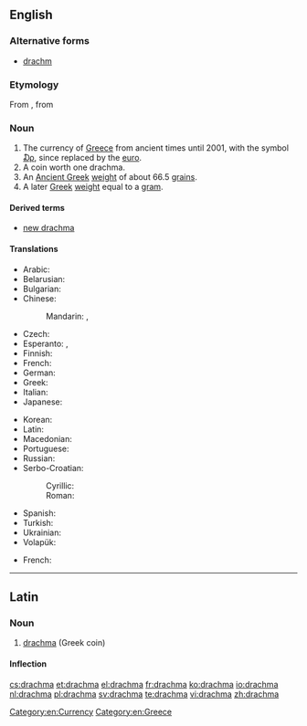 ==English==
{{wikipedia|Greek drachma}}

===Alternative forms===
* [[drachm]]

===Etymology===
From {{etyl|grc}} {{term|δραχμή||a drachma|lang=grc|tr=drakhmē}}, from {{term|δράσσομαι||to grasp, seize|lang=grc|tr=drassomai}}

===Noun===
{{en-noun|pl2=drachmae|pl3=drachmai}}

# The currency of [[Greece]] from ancient times until 2001, with the symbol [[₯]], since replaced by the [[euro]].
# A coin worth one drachma.
# An [[Ancient Greek]] [[weight]] of about 66.5 [[grain]]s.
# A later [[Greek]] [[weight]] equal to a [[gram]].

====Derived terms====
* [[new drachma]]

====Translations====
{{trans-top|former currency of Greece}}
* Arabic: {{t-|ar|دراخما|f|tr=dirāxmā|sc=Arab}}
* Belarusian: {{t-|be|драхма|f|tr=dráxma|sc=Cyrl}}
* Bulgarian: {{t-|bg|драхма|f|tr=dráhma|sc=Cyrl}}
* Chinese:
*: Mandarin: {{t|cmn|德拉克馬|sc=Hani}}, {{t|cmn|德拉克马|tr=délākèmǎ|sc=Hani}}
* Czech: {{t+|cs|drachma|f}}
* Esperanto: {{t-|eo|draĥmo}}, {{t-|eo|drakmo}}
* Finnish: {{t+|fi|drakma}}
* French: {{t+|fr|drachme|f}}
* German: {{t+|de|Drachme|f}}
* Greek: {{t+|el|δραχμή|f|tr=drachmí|sc=Grek}}
* Italian: {{t+|it|dracma|f}}
* Japanese: {{t-|ja|ドラクマ|tr=dorakuma|sc=Jpan}}
{{trans-mid}}
* Korean: {{t-|ko|드라크마|tr=deurakeuma|sc=Kore}}
* Latin: {{t-|la|drachma|f}}
* Macedonian: {{t-|mk|драхма|f|tr=dráhma}}
* Portuguese: {{t+|pt|dracma|f}}
* Russian: {{t+|ru|драхма|f|tr=dráxma|alt=дра́хма}}
* Serbo-Croatian:
*: Cyrillic: {{t-|sh|драхма|f}}
*: Roman: {{t-|sh|drahma|f}}
* Spanish: {{t+|es|dracma|f}}
* Turkish: {{t+|tr|drahmi}}
* Ukrainian: {{t+|uk|драхма|f|tr=dráxma|sc=Cyrl}}
* Volapük: {{t+|vo|dragmad}}
{{trans-bottom}}

{{trans-top|a coin worth one drachma}}
* French: {{t+|fr|drachme|f}}
{{trans-mid}}
{{trans-bottom}}

[[Category:en:Currency]]
[[Category:en:Greece]]

----

==Latin==

===Noun===
{{la-noun|drachma|drachmae|drachmae|f|first}}

# [[#English|drachma]] (Greek coin)

====Inflection====
{{la-decl-1st|drachm}}

[[cs:drachma]]
[[et:drachma]]
[[el:drachma]]
[[fr:drachma]]
[[ko:drachma]]
[[io:drachma]]
[[nl:drachma]]
[[pl:drachma]]
[[sv:drachma]]
[[te:drachma]]
[[vi:drachma]]
[[zh:drachma]]